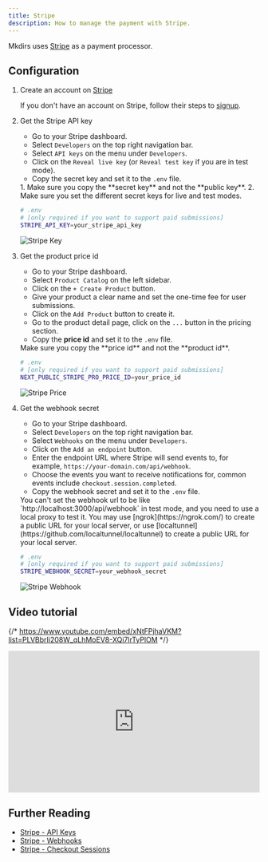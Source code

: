 ```yaml
---
title: Stripe
description: How to manage the payment with Stripe.
---
```



Mkdirs uses [Stripe](https://stripe.com/) as a payment processor.

## Configuration

<Steps>

1. Create an account on [Stripe](https://stripe.com/)

    If you don't have an account on Stripe, follow their steps to [signup](https://dashboard.stripe.com/register).

2. Get the Stripe API key

    - Go to your Stripe dashboard.
    - Select `Developers` on the top right navigation bar.
    - Select `API keys` on the menu under `Developers`.
    - Click on the `Reveal live key` (or `Reveal test key` if you are in test mode).
    - Copy the secret key and set it to the `.env` file.

    <Aside type="caution">
        1. Make sure you copy the **secret key** and not the **public key**.
        2. Make sure you set the different secret keys for live and test modes.
    </Aside>

    ```bash
    # .env
    # [only required if you want to support paid submissions]
    STRIPE_API_KEY=your_stripe_api_key
    ```

    ![Stripe Key](../../../assets/images/stripe-key.png)

3. Get the product price id

    - Go to your Stripe dashboard.
    - Select `Product Catalog` on the left sidebar.
    - Click on the `+ Create Product` button.
    - Give your product a clear name and set the one-time fee for user submissions.
    - Click on the `Add Product` button to create it.
    - Go to the product detail page, click on the `...` button in the pricing section.
    - Copy the **price id** and set it to the `.env` file.

    <Aside type="caution">
        Make sure you copy the **price id** and not the **product id**.
    </Aside>

    ```bash
    # .env
    # [only required if you want to support paid submissions]
    NEXT_PUBLIC_STRIPE_PRO_PRICE_ID=your_price_id
    ```

    ![Stripe Price](../../../assets/images/stripe-price.png)

4. Get the webhook secret

    - Go to your Stripe dashboard.
    - Select `Developers` on the top right navigation bar.
    - Select `Webhooks` on the menu under `Developers`.
    - Click on the `Add an endpoint` button.
    - Enter the endpoint URL where Stripe will send events to, for example, `https://your-domain.com/api/webhook`.
    - Choose the events you want to receive notifications for, common events include `checkout.session.completed`.
    - Copy the webhook secret and set it to the `.env` file.

    <Aside type="caution">
        You can't set the webhook url to be like `http://localhost:3000/api/webhook` in test mode, and you need to use a local proxy to test it.
        You may use [ngrok](https://ngrok.com/) to create a public URL for your local server, or use [localtunnel](https://github.com/localtunnel/localtunnel) to create a public URL for your local server.
    </Aside>

    ```bash
    # .env
    # [only required if you want to support paid submissions]
    STRIPE_WEBHOOK_SECRET=your_webhook_secret
    ```

    ![Stripe Webhook](../../../assets/images/stripe-webhook.png)

</Steps>

## Video tutorial

{/* https://www.youtube.com/embed/xNtFPjhaVKM?list=PLVBbrIi208W_qLhMoEV8-XQi7lrTyPlOM */}
<div style="position: relative; padding-bottom: 56.25%; height: 0; overflow: hidden;">
  <iframe 
    style="position: absolute; top: 0; left: 0; width: 100%; height: 100%;" 
    width="1280" 
    height="720" 
    src="https://www.youtube.com/embed/xNtFPjhaVKM?list=PLVBbrIi208W_qLhMoEV8-XQi7lrTyPlOM" 
    title="【Deploy】【4/8】Environment variables for Stripe —— Launch a directory with Mkdirs template" 
    frameborder="0" 
    allow="accelerometer; autoplay; clipboard-write; encrypted-media; gyroscope; picture-in-picture; web-share" 
    referrerpolicy="strict-origin-when-cross-origin" 
    allowfullscreen
  ></iframe>
</div>

## Further Reading

- [Stripe - API Keys](https://stripe.com/docs/keys)
- [Stripe - Webhooks](https://stripe.com/docs/webhooks)
- [Stripe - Checkout Sessions](https://docs.stripe.com/api/checkout/sessions/create)
